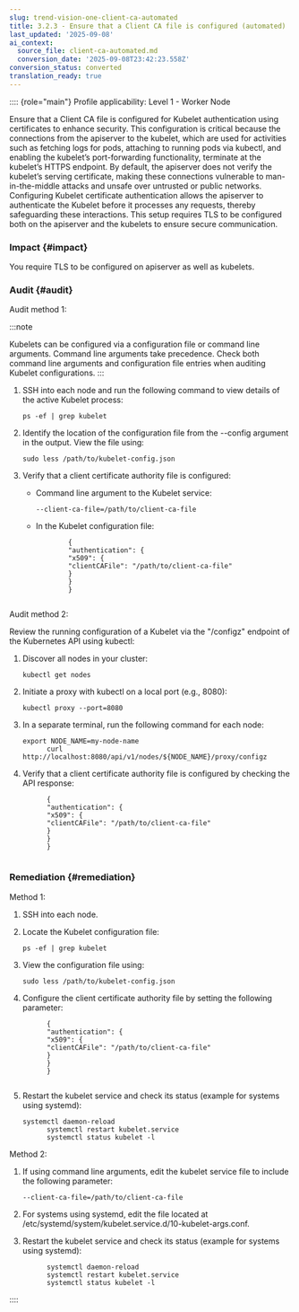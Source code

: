 ```yaml
---
slug: trend-vision-one-client-ca-automated
title: 3.2.3 - Ensure that a Client CA file is configured (automated)
last_updated: '2025-09-08'
ai_context:
  source_file: client-ca-automated.md
  conversion_date: '2025-09-08T23:42:23.558Z'
conversion_status: converted
translation_ready: true
---
```


:::: {role="main"}
Profile applicability: Level 1 - Worker Node

Ensure that a Client CA file is configured for Kubelet authentication using certificates to enhance security. This configuration is critical because the connections from the apiserver to the kubelet, which are used for activities such as fetching logs for pods, attaching to running pods via kubectl, and enabling the kubelet’s port-forwarding functionality, terminate at the kubelet’s HTTPS endpoint. By default, the apiserver does not verify the kubelet’s serving certificate, making these connections vulnerable to man-in-the-middle attacks and unsafe over untrusted or public networks. Configuring Kubelet certificate authentication allows the apiserver to authenticate the Kubelet before it processes any requests, thereby safeguarding these interactions. This setup requires TLS to be configured both on the apiserver and the kubelets to ensure secure communication.

### Impact {#impact}

You require TLS to be configured on apiserver as well as kubelets.

### Audit {#audit}

Audit method 1:

:::note

Kubelets can be configured via a configuration file or command line arguments. Command line arguments take precedence. Check both command line arguments and configuration file entries when auditing Kubelet configurations.
:::

1.  SSH into each node and run the following command to view details of the active Kubelet process:

    ``` codeblock
    ps -ef | grep kubelet
    ```

2.  Identify the location of the configuration file from the --config argument in the output. View the file using:

    ``` codeblock
    sudo less /path/to/kubelet-config.json
    ```

3.  Verify that a client certificate authority file is configured:

    - Command line argument to the Kubelet service:

      ``` codeblock
      --client-ca-file=/path/to/client-ca-file
      ```

    - In the Kubelet configuration file:

      ``` codeblock
              {
              "authentication": {
              "x509": {
              "clientCAFile": "/path/to/client-ca-file"
              }
              }
              }
             
      ```

Audit method 2:

Review the running configuration of a Kubelet via the "/configz" endpoint of the Kubernetes API using kubectl:

1.  Discover all nodes in your cluster:

    ``` codeblock
    kubectl get nodes
    ```

2.  Initiate a proxy with kubectl on a local port (e.g., 8080):

    ``` codeblock
    kubectl proxy --port=8080
    ```

3.  In a separate terminal, run the following command for each node:

    ``` codeblock
    export NODE_NAME=my-node-name
          curl http://localhost:8080/api/v1/nodes/${NODE_NAME}/proxy/configz
    ```

4.  Verify that a client certificate authority file is configured by checking the API response:

    ``` codeblock
          {
          "authentication": {
          "x509": {
          "clientCAFile": "/path/to/client-ca-file"
          }
          }
          }
         
    ```

### Remediation {#remediation}

Method 1:

1.  SSH into each node.

2.  Locate the Kubelet configuration file:

    ``` codeblock
    ps -ef | grep kubelet
    ```

3.  View the configuration file using:

    ``` codeblock
    sudo less /path/to/kubelet-config.json
    ```

4.  Configure the client certificate authority file by setting the following parameter:

    ``` codeblock
          {
          "authentication": {
          "x509": {
          "clientCAFile": "/path/to/client-ca-file"
          }
          }
          }
         
    ```

5.  Restart the kubelet service and check its status (example for systems using systemd):

    ``` codeblock
    systemctl daemon-reload
          systemctl restart kubelet.service
          systemctl status kubelet -l
    ```

Method 2:

1.  If using command line arguments, edit the kubelet service file to include the following parameter:

    ``` codeblock
    --client-ca-file=/path/to/client-ca-file
    ```

2.  For systems using systemd, edit the file located at /etc/systemd/system/kubelet.service.d/10-kubelet-args.conf.

3.  Restart the kubelet service and check its status (example for systems using systemd):

    ``` codeblock
          systemctl daemon-reload
          systemctl restart kubelet.service
          systemctl status kubelet -l
    ```
::::

